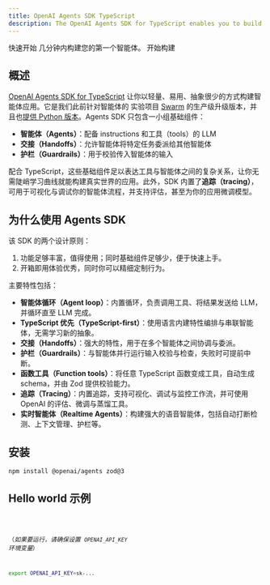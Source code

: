 ```yaml
---
title: OpenAI Agents SDK TypeScript
description: The OpenAI Agents SDK for TypeScript enables you to build agentic AI apps in a lightweight, easy-to-use package with very few abstractions.
---
```




<Hero>
  <Fragment slot="title">快速开始</Fragment>
  <Fragment slot="description">几分钟内构建您的第一个智能体。</Fragment>
  <Fragment slot="cta">开始构建</Fragment>
</Hero>

## 概述

[OpenAI Agents SDK for TypeScript](https://github.com/openai/openai-agents-js)
让你以轻量、易用、抽象很少的方式构建智能体应用。它是我们此前针对智能体的
实验项目 [Swarm](https://github.com/openai/swarm/tree/main) 的生产级升级版本，并且也[提供 Python 版本](https://github.com/openai/openai-agents-python)。Agents SDK 只包含一小组基础组件：

- **智能体（Agents）**：配备 instructions 和工具（tools）的 LLM
- **交接（Handoffs）**：允许智能体将特定任务委派给其他智能体
- **护栏（Guardrails）**：用于校验传入智能体的输入

配合 TypeScript，这些基础组件足以表达工具与智能体之间的复杂关系，让你无需陡峭学习曲线就能构建真实世界的应用。此外，SDK 内置了**追踪（tracing）**，可用于可视化与调试你的智能体流程，并支持评估，甚至为你的应用微调模型。

## 为什么使用 Agents SDK

该 SDK 的两个设计原则：

1. 功能足够丰富，值得使用；同时基础组件足够少，便于快速上手。
2. 开箱即用体验优秀，同时你可以精细定制行为。

主要特性包括：

- **智能体循环（Agent loop）**：内置循环，负责调用工具、将结果发送给 LLM，并循环直至 LLM 完成。
- **TypeScript 优先（TypeScript-first）**：使用语言内建特性编排与串联智能体，无需学习新的抽象。
- **交接（Handoffs）**：强大的特性，用于在多个智能体之间协调与委派。
- **护栏（Guardrails）**：与智能体并行运行输入校验与检查，失败时可提前中断。
- **函数工具（Function tools）**：将任意 TypeScript 函数变成工具，自动生成 schema，并由 Zod 提供校验能力。
- **追踪（Tracing）**：内置追踪，支持可视化、调试与监控工作流，并可使用 OpenAI 的评估、微调与蒸馏工具。
- **实时智能体（Realtime Agents）**：构建强大的语音智能体，包括自动打断检测、上下文管理、护栏等。

## 安装

```bash
npm install @openai/agents zod@3
```

## Hello world 示例

<Code lang="typescript" code={helloWorldExample} title="Hello World" />

（_如果要运行，请确保设置 `OPENAI_API_KEY` 环境变量_）

```bash
export OPENAI_API_KEY=sk-...
```
